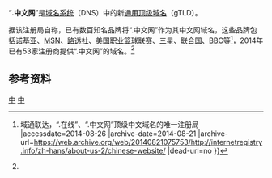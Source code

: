 “'''.中文网'''”是[[域名系统|域名系统]]（DNS）中的新[[通用顶级域名|通用顶级域名]]（gTLD）。

据该注册局自称，已有数百知名品牌将“.中文网”作为其中文网域名，这些品牌包括[[诺基亚|诺基亚]]、[[MSN|MSN]]、[[路透社|路透社]]、[[美国职业篮球联赛|美国职业篮球联赛]]、[[三星電子|三星]]、[[联合国|联合国]]、[[BBC|BBC]]等<ref name=ir>{{Cite web |url=http://internetregistry.info/zh-hans/about-us-2/chinese-website/ |title=中文网 {{!}} 域通联达，“.在线”、“.中文网”顶级中文域名的唯一注册局 |accessdate=2014-08-26 |archive-date=2014-08-21 |archive-url=https://web.archive.org/web/20140821075753/http://internetregistry.info/zh-hans/about-us-2/chinese-website/ |dead-url=no }}</ref>，2014年已有53家注册商提供“.中文网”的域名。<ref name=ir/>

== 参考资料 ==
{{reflist}}

[[Category:顶级域|中]]
[[Category:国际化域名|中]]